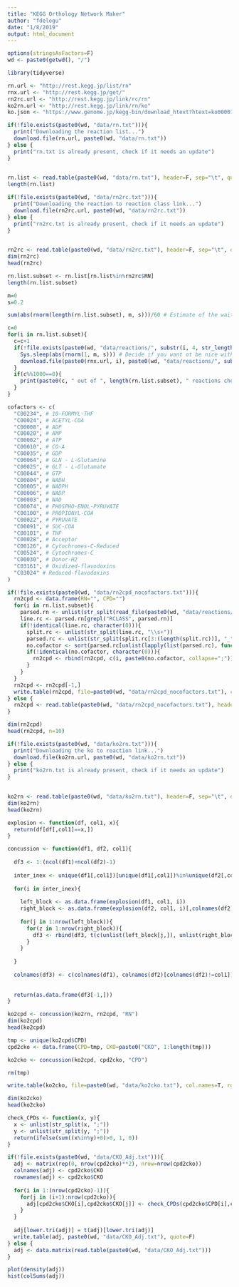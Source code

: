 ```yaml
---
title: "KEGG Orthology Network Maker"
author: "fdelogu"
date: "1/8/2019"
output: html_document
---
```


```r

options(stringsAsFactors=F)
wd <- paste0(getwd(), "/")

library(tidyverse)

```


```r

rn.url <- "http://rest.kegg.jp/list/rn"
rnx.url <- "http://rest.kegg.jp/get/"
rn2rc.url <- "http://rest.kegg.jp/link/rc/rn"
ko2rn.url <- "http://rest.kegg.jp/link/rn/ko"
ko.json <- "https://www.genome.jp/kegg-bin/download_htext?htext=ko00001&format=json&filedir="

```




```r

if(!file.exists(paste0(wd, "data/rn.txt"))){
  print("Downloading the reaction list...")
  download.file(rn.url, paste0(wd, "data/rn.txt"))
} else {
  print("rn.txt is already present, check if it needs an update")
}
  
```


```r

rn.list <- read.table(paste0(wd, "data/rn.txt"), header=F, sep="\t", quote="", fill=F)[,1]
length(rn.list)

```

```r

if(!file.exists(paste0(wd, "data/rn2rc.txt"))){
  print("Downloading the reaction to reaction class link...")
  download.file(rn2rc.url, paste0(wd, "data/rn2rc.txt"))
} else {
  print("rn2rc.txt is already present, check if it needs an update")
}
  
```

```r

rn2rc <- read.table(paste0(wd, "data/rn2rc.txt"), header=F, sep="\t", quote="", fill=F, col.names=c("RN", "RC"))
dim(rn2rc)
head(rn2rc)

```


```r

rn.list.subset <- rn.list[rn.list%in%rn2rc$RN]
length(rn.list.subset)

```

```r

m=0
s=0.2

sum(abs(rnorm(length(rn.list.subset), m, s)))/60 # Estimate of the waiting time + actual download

c=0
for(i in rn.list.subset){
  c=c+1
  if(!file.exists(paste0(wd, "data/reactions/", substr(i, 4, str_length(i)), ".txt"))){
    Sys.sleep(abs(rnorm(1, m, s))) # Decide if you want ot be nice with Kegg repo (you may be kicked out if you don't)
    download.file(paste0(rnx.url, i), paste0(wd, "data/reactions/", substr(i, 4, str_length(i)), ".txt"))
  }
  if(c%%1000==0){
    print(paste0(c, " out of ", length(rn.list.subset), " reactions checked"))
  }
}

```

```r

cofactors <- c(
  "C00234", # 10-FORMYL-THF
  "C00024", # ACETYL-COA
  "C00008", # ADP
  "C00020", # AMP
  "C00002", # ATP
  "C00010", # CO-A
  "C00035", # GDP
  "C00064", # GLN - L-Glutamine
  "C00025", # GLT - L-Glutamate
  "C00044", # GTP
  "C00004", # NADH
  "C00005", # NADPH
  "C00006", # NADP
  "C00003", # NAD
  "C00074", # PHOSPHO-ENOL-PYRUVATE
  "C00100", # PROPIONYL-COA
  "C00022", # PYRUVATE
  "C00091", # SUC-COA
  "C00101", # THF
  "C00028", # Acceptor
  "C00126", # Cytochromes-C-Reduced
  "C00524", # Cytochromes-C
  "C00030", # Donor-H2
  "C03161", # Oxidized-flavodoxins
  "C03024" # Reduced-flavodoxins
)

```

```r

if(!file.exists(paste0(wd, "data/rn2cpd_nocofactors.txt"))){
  rn2cpd <- data.frame(RN="", CPD="")
  for(i in rn.list.subset){
    parsed.rn <- unlist(str_split(read_file(paste0(wd, "data/reactions/", substr(i, 4, str_length(i)), ".txt")), "\n"))
    line.rc <- parsed.rn[grepl("RCLASS", parsed.rn)]
    if(!identical(line.rc, character(0))){
      split.rc <- unlist(str_split(line.rc, "\\s+"))
      parsed.rc <- unlist(str_split(split.rc[3:(length(split.rc))], "_"))
      no.cofactor <- sort(parsed.rc[unlist(lapply(list(parsed.rc), function(x) ifelse(x%in%cofactors, F, T)))])
      if(!identical(no.cofactor, character(0))){
        rn2cpd <- rbind(rn2cpd, c(i, paste0(no.cofactor, collapse=";")))
      }
    }
  }
  rn2cpd <- rn2cpd[-1,]
  write.table(rn2cpd, file=paste0(wd, "data/rn2cpd_nocofactors.txt"), col.names=T, row.names=F, quote=F)
} else {
  rn2cpd <- read.table(paste0(wd, "data/rn2cpd_nocofactors.txt"), header=T)
}

dim(rn2cpd)
head(rn2cpd, n=10)

```


```r

if(!file.exists(paste0(wd, "data/ko2rn.txt"))){
  print("Downloading the ko to reaction link...")
  download.file(ko2rn.url, paste0(wd, "data/ko2rn.txt"))
} else {
  print("ko2rn.txt is already present, check if it needs an update")
}
  
```

```r

ko2rn <- read.table(paste0(wd, "data/ko2rn.txt"), header=F, sep="\t", quote="", fill=F, col.names=c("KO", "RN"))
dim(ko2rn)
head(ko2rn)

```

```r

explosion <- function(df, col1, x){
  return(df[df[,col1]==x,])
}

concussion <- function(df1, df2, col1){
  
  df3 <- 1:(ncol(df1)+ncol(df2)-1)
  
  inter_inex <- unique(df1[,col1])[unique(df1[,col1])%in%unique(df2[,col1])]
  
  for(i in inter_inex){
    
    left_block <- as.data.frame(explosion(df1, col1, i))
    right_block <- as.data.frame(explosion(df2, col1, i)[,colnames(df2)[colnames(df2)!=col1]])
    
    for(j in 1:nrow(left_block)){
      for(z in 1:nrow(right_block)){
        df3 <- rbind(df3, t(c(unlist(left_block[j,]), unlist(right_block[z,]))))
      }
    }
    
  }
  
  colnames(df3) <- c(colnames(df1), colnames(df2)[colnames(df2)!=col1])
  
  
  return(as.data.frame(df3[-1,]))
}

```

```r

ko2cpd <- concussion(ko2rn, rn2cpd, "RN")
dim(ko2cpd)
head(ko2cpd)

```

```r

tmp <- unique(ko2cpd$CPD)
cpd2cko <- data.frame(CPD=tmp, CKO=paste0("CKO", 1:length(tmp)))

ko2cko <- concussion(ko2cpd, cpd2cko, "CPD")

rm(tmp)

write.table(ko2cko, file=paste0(wd, "data/ko2cko.txt"), col.names=T, row.names=F, quote=F)

dim(ko2cko)
head(ko2cko)

```

```r

check_CPDs <- function(x, y){
  x <- unlist(str_split(x, ";"))
  y <- unlist(str_split(y, ";"))
  return(ifelse(sum((x%in%y)+0)>0, 1, 0))
}

if(!file.exists(paste0(wd, "data/CKO_Adj.txt"))){
  adj <- matrix(rep(0, nrow(cpd2cko)**2), nrow=nrow(cpd2cko))
  colnames(adj) <- cpd2cko$CKO
  rownames(adj) <- cpd2cko$CKO
  
  for(i in 1:(nrow(cpd2cko)-1)){
    for(j in (i+1):nrow(cpd2cko)){
      adj[cpd2cko$CKO[i],cpd2cko$CKO[j]] <- check_CPDs(cpd2cko$CPD[i],cpd2cko$CPD[j])
    }
  }
  
  adj[lower.tri(adj)] = t(adj)[lower.tri(adj)]
  write.table(adj, paste0(wd, "data/CKO_Adj.txt"), quote=F)
} else {
  adj <- data.matrix(read.table(paste0(wd, "data/CKO_Adj.txt")))
}

```

```r

plot(density(adj))
hist(colSums(adj))

```

